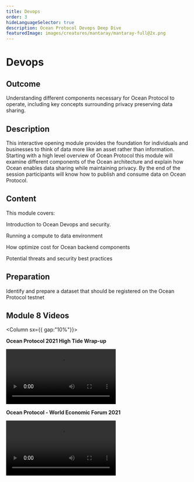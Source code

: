 ```yaml
---
title: Devops
order: 3
hideLanguageSelector: true
description: Ocean Protocol Devops Deep Dive
featuredImage: images/creatures/mantaray/mantaray-full@2x.png
---
```


# Devops

## Outcome

Understanding different components necessary for Ocean Protocol to operate, including key concepts surrounding privacy preserving data sharing.
## Description

This interactive opening module provides the foundation for individuals and businesses to think of data more like an asset rather than information. Starting with a high level overview of Ocean Protocol this module will examine different components of the Ocean architecture and explain how Ocean enables data sharing while maintaining privacy. By the end of the session participants will know how to publish and consume data on Ocean Protocol.

## Content

This module covers:

<Process>
Introduction to Ocean Devops and security.

Running a compute to data environment

How optimize cost for Ocean backend components

Potential threats and security best practices

</Process>

## Preparation

Identify and prepare a dataset that should be registered on the Ocean Protocol testnet

## Module 8 Videos

<Column sx={{ gap:"10%"}}>

<Box>

**Ocean Protocol 2021 High Tide Wrap-up**

<Video src="https://www.youtube.com/embed/BS1d6dir2_U" />

</Box>

<Box>

**Ocean Protocol - World Economic Forum 2021**

<Video src="https://www.youtube.com/embed/etv7r3BE7kU" />

</Box>

</Column>
